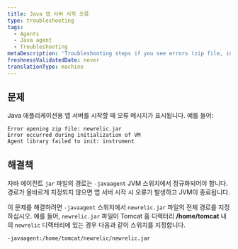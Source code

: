 ```yaml
---
title: Java 앱 서버 시작 오류
type: troubleshooting
tags:
  - Agents
  - Java agent
  - Troubleshooting
metaDescription: 'Troubleshooting steps if you see errors (zip file, initialization, agent library) at app server startup with your New Relic Java agent.'
freshnessValidatedDate: never
translationType: machine
---
```


## 문제

Java 애플리케이션용 앱 서버를 시작할 때 오류 메시지가 표시됩니다. 예를 들어:

```
Error opening zip file: newrelic.jar 
Error occurred during initialization of VM 
Agent library failed to init: instrument
```

## 해결책

자바 에이전트 `jar` 파일의 경로는 `-javaagent` JVM 스위치에서 정규화되어야 합니다. 경로가 올바르게 지정되지 않으면 앱 서버 시작 시 오류가 발생하고 JVM이 종료됩니다.

이 문제를 해결하려면 `-javaagent` 스위치에서 `newrelic.jar` 파일의 전체 경로를 지정하십시오. 예를 들어, `newrelic.jar` 파일이 Tomcat 홈 디렉터리 <DNT>**/home/tomcat**</DNT> 내의 `newrelic` 디렉터리에 있는 경우 다음과 같이 스위치를 지정합니다.

```
-javaagent:/home/tomcat/newrelic/newrelic.jar
```